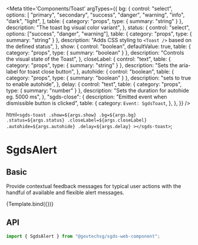 
<Meta
  title='Components/Toast'
  argTypes={{
    bg: {
      control: "select",
      options: [
        "primary",
        "secondary",
        "success",
        "danger",
        "warning",
        "info",
        "dark",
        "light",
      ],
      table: { category: "props", type: { summary: "string" } },
      description: "The toast bg visual color variant",
    },
    status: {
      control: "select",
      options: ["success", "danger", "warning"],
      table: { category: "props", type: { summary: "string" } },
      description:
        "Adds CSS styling to `<Toast />` based on the defined status",
    },
    show: {
      control: "boolean",
      defaultValue: true,
      table: { category: "props", type: { summary: "boolean" } },
      description: "Controls the visual state of the Toast",
    },
    closeLabel: {
      control: "text",
      table: { category: "props", type: { summary: "string" } },
      description: "Sets the aria-label for toast close button",
    },
    autohide: {
      control: "boolean",
      table: { category: "props", type: { summary: "boolean" } },
      description: "sets to true to enable autohide",
    },
    delay: {
      control: "text",
      table: { category: "props", type: { summary: "number" } },
      description: "Sets the duration for autohide eg. 5000 ms",
    },
    "sgds-close": {
      description: "Emitted event when dismissible button is clicked",
      table: {
        category: `Event: SgdsToast`,
      },
    },
  }}
/>

  html`
    <sgds-toast
      .show=${args.show}
      .bg=${args.bg}
      .status=${args.status}
      .closeLabel=${args.closeLabel}
      .autohide=${args.autohide}
      .delay=${args.delay}
    ></sgds-toast>
  `;

# SgdsAlert

## Basic

Provide contextual feedback messages for typical user actions with the handful of available and flexible alert messages.

<Canvas>
  <Story name='Basic'>{Template.bind({})}</Story>
</Canvas>

## API

```jsx
import { SgdsAlert } from "@govtechsg/sgds-web-component";
```

<ArgsTable story='Basic' />
